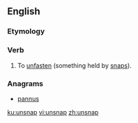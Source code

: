 ==English==

===Etymology===
{{prefix|un|snap|lang=en}}

===Verb===
{{en-verb|unsnap|p|ed}}

# {{context|transitive|lang=en}} To [[unfasten]] (something held by [[snap]]s).

===Anagrams===
* [[pannus#English|pannus]]

[[ku:unsnap]]
[[vi:unsnap]]
[[zh:unsnap]]